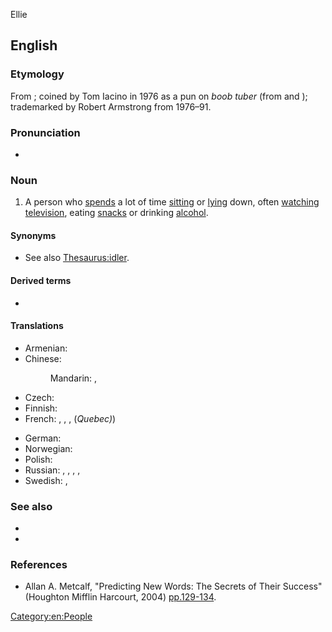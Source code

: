 Ellie

{{also|couch-potato}}

==English==
{{was wotd|2010|March|23}}
{{wikipedia}}

===Etymology===
From {{compound|en|couch|potato}}; coined by Tom Iacino in 1976 as a pun on ''boob tuber'' (from {{m|en|boob tube||television}} and {{m|en|tuber||potato}}); trademarked by Robert Armstrong from 1976–91.

===Pronunciation===
* {{audio|en-au-couch potato.ogg|Audio (AU)|lang=en}}

===Noun===
{{en-noun|couch potatoes}}

# {{lb|en|idiom}} A person who [[spend]]s a lot of time [[sitting]] or [[lying]] down, often [[watching]] [[television]], eating [[snack]]s or drinking [[alcohol]]. {{defdate|from 1976}}

====Synonyms====
* See also [[Thesaurus:idler]].

====Derived terms====
* {{l|en|desk potato}}

====Translations====
{{trans-top|person}}
* Armenian: {{t|hy|մեշոկ}}
* Chinese:
*: Mandarin: {{t|cmn|電視迷|sc=Hani}}, {{t|cmn|电视迷|tr=diànshìmí|sc=Hani}}
* Czech: {{t+|cs|pecivál|m}}
* Finnish: {{t+|fi|sohvaperuna}}
* French: {{t+|fr|avachi}}, {{t+|fr|légume}}, {{t+|fr|pantouflard}}, {{t+|fr|télézard}} (''Quebec)'')
{{trans-mid}}
* German: {{t|de|Nichtstuer|m}}
* Norwegian: {{t|no|sofagris|m}}
* Polish: {{t|pl|kanapowy leń|m-pr}}
* Russian: {{t+|ru|лежебо́ка|m|f}}, {{t+|ru|си́день|m}}, {{t+|ru|лентя́й|m}}, {{t+|ru|безде́льник|m}}, {{t+|ru|домосе́д|m}}
* Swedish: {{t+|sv|soffliggare|c}}, {{t+|sv|soffpotatis|c}}
{{trans-bottom}}

===See also===
* {{l|en|homebody}}
* {{l|en|lazy}}

===References===
* Allan A. Metcalf, "Predicting New Words: The Secrets of Their Success" (Houghton Mifflin Harcourt, 2004) {{ISBN|061813008X}} [http://books.google.com/books?id=ACsetPyuv8YC&pg=PA129 pp.129-134].

[[Category:en:People]]